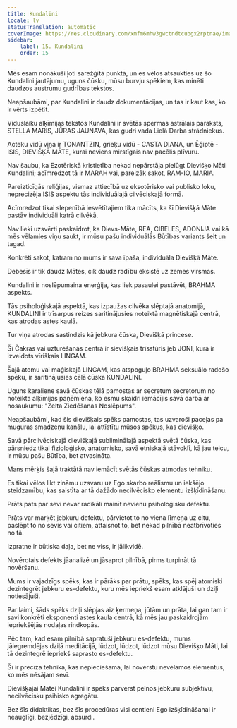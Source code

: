 ```yaml
---
title: Kundalini
locale: lv
statusTranslation: automatic
coverImage: https://res.cloudinary.com/xmfm6mhw3gwctndtcubgx2rptnae/image/upload/v1741354419/small_cover_la_gran_rebelion_28716e29d2.webp
sidebar:
    label: 15. Kundalini
    order: 15
---
```

Mēs esam nonākuši ļoti sarežģītā punktā, un es vēlos atsaukties uz šo Kundalini jautājumu, uguns čūsku, mūsu burvju spēkiem, kas minēti daudzos austrumu gudrības tekstos.

Neapšaubāmi, par Kundalini ir daudz dokumentācijas, un tas ir kaut kas, ko ir vērts izpētīt.

Viduslaiku alķīmijas tekstos Kundalini ir svētās spermas astrālais paraksts, STELLA MARIS, JŪRAS JAUNAVA, kas gudri vada Lielā Darba strādniekus.

Acteku vidū viņa ir TONANTZIN, grieķu vidū - CASTA DIANA, un Ēģiptē - ISIS, DIEVIŠĶĀ MĀTE, kurai neviens mirstīgais nav pacēlis plīvuru.

Nav šaubu, ka Ezotēriskā kristietība nekad nepārstāja pielūgt Dievišķo Māti Kundalini; acīmredzot tā ir MARAH vai, pareizāk sakot, RAM-IO, MARIA.

Pareizticīgās reliģijas, vismaz attiecībā uz eksotērisko vai publisko loku, neprecizēja ISIS aspektu tās individuālajā cilvēciskajā formā.

Acīmredzot tikai slepenībā iesvētītajiem tika mācīts, ka šī Dievišķā Māte pastāv individuāli katrā cilvēkā.

Nav lieki uzsvērti paskaidrot, ka Dievs-Māte, REA, CIBELES, ADONIJA vai kā mēs vēlamies viņu saukt, ir mūsu pašu individuālās Būtības variants šeit un tagad.

Konkrēti sakot, katram no mums ir sava īpaša, individuāla Dievišķā Māte.

Debesīs ir tik daudz Mātes, cik daudz radību eksistē uz zemes virsmas.

Kundalini ir noslēpumaina enerģija, kas liek pasaulei pastāvēt, BRAHMA aspekts.

Tās psiholoģiskajā aspektā, kas izpaužas cilvēka slēptajā anatomijā, KUNDALINI ir trīsarpus reizes saritinājusies noteiktā magnētiskajā centrā, kas atrodas astes kaulā.

Tur viņa atrodas sastindzis kā jebkura čūska, Dievišķā princese.

Šī Čakras vai uzturēšanās centrā ir sievišķais trīsstūris jeb JONI, kurā ir izveidots vīrišķais LINGAM.

Šajā atomu vai maģiskajā LINGAM, kas atspoguļo BRAHMA seksuālo radošo spēku, ir saritinājusies cēlā čūska KUNDALINI.

Uguns karaliene savā čūskas tēlā pamostas ar secretum secretorum no noteikta alķīmijas paņēmiena, ko esmu skaidri iemācījis savā darbā ar nosaukumu: "Zelta Ziedēšanas Noslēpums".

Neapšaubāmi, kad šis dievišķais spēks pamostas, tas uzvaroši paceļas pa muguras smadzeņu kanālu, lai attīstītu mūsos spēkus, kas dievišķo.

Savā pārcilvēciskajā dievišķajā subliminālajā aspektā svētā čūska, kas pārsniedz tikai fizioloģisko, anatomisko, savā etniskajā stāvoklī, kā jau teicu, ir mūsu pašu Būtība, bet atvasināta.

Mans mērķis šajā traktātā nav iemācīt svētās čūskas atmodas tehniku.

Es tikai vēlos likt zināmu uzsvaru uz Ego skarbo reālismu un iekšējo steidzamību, kas saistīta ar tā dažādo necilvēcisko elementu izšķīdināšanu.

Prāts pats par sevi nevar radikāli mainīt nevienu psiholoģisku defektu.

Prāts var marķēt jebkuru defektu, pārvietot to no viena līmeņa uz citu, paslēpt to no sevis vai citiem, attaisnot to, bet nekad pilnībā neatbrīvoties no tā.

Izpratne ir būtiska daļa, bet ne viss, ir jālikvidē.

Novērotais defekts jāanalizē un jāsaprot pilnībā, pirms turpināt tā novēršanu.

Mums ir vajadzīgs spēks, kas ir pārāks par prātu, spēks, kas spēj atomiski dezintegrēt jebkuru es-defektu, kuru mēs iepriekš esam atklājuši un dziļi notiesājuši.

Par laimi, šāds spēks dziļi slēpjas aiz ķermeņa, jūtām un prāta, lai gan tam ir savi konkrēti eksponenti astes kaula centrā, kā mēs jau paskaidrojām iepriekšējās nodaļas rindkopās.

Pēc tam, kad esam pilnībā sapratuši jebkuru es-defektu, mums jāiegremdējas dziļā meditācijā, lūdzot, lūdzot, lūdzot mūsu Dievišķo Māti, lai tā dezintegrē iepriekš saprasto es-defektu.

Šī ir precīza tehnika, kas nepieciešama, lai novērstu nevēlamos elementus, ko mēs nēsājam sevī.

Dievišķajai Mātei Kundalini ir spēks pārvērst pelnos jebkuru subjektīvu, necilvēcisku psihisko agregātu.

Bez šīs didaktikas, bez šīs procedūras visi centieni Ego izšķīdināšanai ir neauglīgi, bezjēdzīgi, absurdi.

